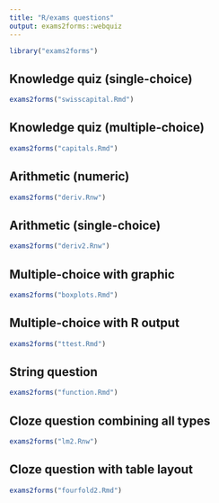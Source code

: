 ```yaml
---
title: "R/exams questions"
output: exams2forms::webquiz
---
```


```r
library("exams2forms")
```

## Knowledge quiz (single-choice)

```r
exams2forms("swisscapital.Rmd")
```

## Knowledge quiz (multiple-choice)

```r
exams2forms("capitals.Rmd")
```

## Arithmetic (numeric)

```r
exams2forms("deriv.Rnw")
```

## Arithmetic (single-choice)

```r
exams2forms("deriv2.Rnw")
```

## Multiple-choice with graphic

```r
exams2forms("boxplots.Rmd")
```

## Multiple-choice with R output

```r
exams2forms("ttest.Rmd")
```

## String question

```r
exams2forms("function.Rmd")
```

## Cloze question combining all types

```r
exams2forms("lm2.Rnw")
```

## Cloze question with table layout

```r
exams2forms("fourfold2.Rmd")
```
